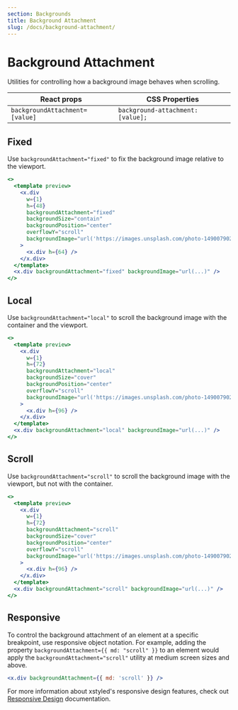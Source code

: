 ```yaml
---
section: Backgrounds
title: Background Attachment
slug: /docs/background-attachment/
---
```


# Background Attachment

Utilities for controlling how a background image behaves when scrolling.

| React props                    | CSS Properties                    |
| ------------------------------ | --------------------------------- |
| `backgroundAttachment=[value]` | `background-attachment: [value];` |

## Fixed

Use `backgroundAttachment="fixed"` to fix the background image relative to the viewport.

```jsx preview color=light-blue
<>
  <template preview>
    <x.div
      w={1}
      h={48}
      backgroundAttachment="fixed"
      backgroundSize="contain"
      backgroundPosition="center"
      overflowY="scroll"
      backgroundImage="url('https://images.unsplash.com/photo-1490079027102-cd08f2308c73?ixlib=rb-1.2.1&ixid=MXwxMjA3fDB8MHxwaG90by1wYWdlfHx8fGVufDB8fHw%3D&auto=format&fit=crop&w=800&h=800&q=80')"
    >
      <x.div h={64} />
    </x.div>
  </template>
  <x.div backgroundAttachment="fixed" backgroundImage="url(...)" />
</>
```

## Local

Use `backgroundAttachment="local"` to scroll the background image with the container and the viewport.

```jsx preview color=amber
<>
  <template preview>
    <x.div
      w={1}
      h={72}
      backgroundAttachment="local"
      backgroundSize="cover"
      backgroundPosition="center"
      overflowY="scroll"
      backgroundImage="url('https://images.unsplash.com/photo-1490079027102-cd08f2308c73?ixlib=rb-1.2.1&ixid=MXwxMjA3fDB8MHxwaG90by1wYWdlfHx8fGVufDB8fHw%3D&auto=format&fit=crop&w=800&h=800&q=80')"
    >
      <x.div h={96} />
    </x.div>
  </template>
  <x.div backgroundAttachment="local" backgroundImage="url(...)" />
</>
```

## Scroll

Use `backgroundAttachment="scroll"` to scroll the background image with the viewport, but not with the container.

```jsx preview color=red
<>
  <template preview>
    <x.div
      w={1}
      h={72}
      backgroundAttachment="scroll"
      backgroundSize="cover"
      backgroundPosition="center"
      overflowY="scroll"
      backgroundImage="url('https://images.unsplash.com/photo-1490079027102-cd08f2308c73?ixlib=rb-1.2.1&ixid=MXwxMjA3fDB8MHxwaG90by1wYWdlfHx8fGVufDB8fHw%3D&auto=format&fit=crop&w=800&h=800&q=80')"
    >
      <x.div h={96} />
    </x.div>
  </template>
  <x.div backgroundAttachment="scroll" backgroundImage="url(...)" />
</>
```

## Responsive

To control the background attachment of an element at a specific breakpoint, use responsive object notation. For example, adding the property `backgroundAttachment={{ md: "scroll" }}` to an element would apply the `backgroundAttachment="scroll"` utility at medium screen sizes and above.

```jsx
<x.div backgroundAttachment={{ md: 'scroll' }} />
```

For more information about xstyled's responsive design features, check out [Responsive Design](@TODO-link) documentation.
